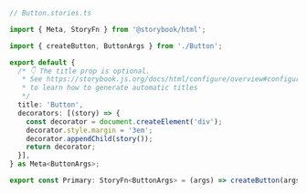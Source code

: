 ```ts
// Button.stories.ts

import { Meta, StoryFn } from '@storybook/html';

import { createButton, ButtonArgs } from './Button';

export default {
  /* 👇 The title prop is optional.
   * See https://storybook.js.org/docs/html/configure/overview#configure-story-loading
   * to learn how to generate automatic titles
   */
  title: 'Button',
  decorators: [(story) => {
    const decorator = document.createElement('div');
    decorator.style.margin = '3em';
    decorator.appendChild(story());
    return decorator;
  }],
} as Meta<ButtonArgs>;

export const Primary: StoryFn<ButtonArgs> = (args) => createButton(args);
```
